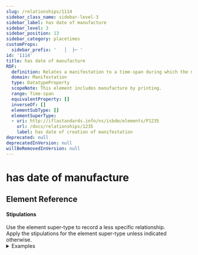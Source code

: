 ```yaml
---
slug: /relationships/1114
sidebar_class_name: sidebar-level-3
sidebar_label: has date of manufacture
sidebar_level: 3
sidebar_position: 13
sidebar_category: placetimes
customProps:
  sidebar_prefix: '   │  ├─ '
id: '1114'
title: has date of manufacture
RDF:
  definition: Relates a manifestation to a time-span during which the manifestation is manufactured.
  domain: Manifestation
  type: DatatypeProperty
  scopeNote: This element includes manufacture by printing.
  range: Time-span
  equivalentProperty: []
  inverseOf: []
  elementSubType: []
  elementSuperType:
  - uri: http://iflastandards.info/ns/isbdm/elements/P1235
    url: /docs/relationships/1235
    label: has date of creation of manifestation
deprecated: null
deprecatedInVersion: null
willBeRemovedInVersion: null
---
```

# has date of manufacture

## Element Reference
<ElementReference frontMatter={frontMatter} />

#### Stipulations

<div className="stip">
  Use the element super-type to record a less specific relationship.
</div>

<div className="stip">
  Apply the stipulations for the element super-type unless indicated otherwise.
  
  <details>
  <summary>Examples</summary>
  
  | Property | Value |
  |:---------|:------|
  | has date of manufacture | "1519" |
  
  *[Full example: <InLink href="/docs/fullex/fx022">Evangelistarium Marci Maruli Spalatensis (1519; Officina Adamae Petri; svezak)</InLink>. The date is a year when the manifestation is printed.]*
  </details>
</div>
